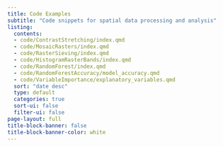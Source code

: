 ```yaml
---
title: Code Examples
subtitle: "Code snippets for spatial data processing and analysis"
listing:
  contents: 
  - code/ContrastStretching/index.qmd
  - code/MosaicRasters/index.qmd
  - code/RasterSieving/index.qmd
  - code/HistogramRasterBands/index.qmd
  - code/RandomForest/index.qmd
  - code/RandomForestAccuracy/model_accuracy.qmd
  - code/VariableImportance/explanatory_variables.qmd
  sort: "date desc"
  type: default
  categories: true
  sort-ui: false
  filter-ui: false
page-layout: full
title-block-banner: false
title-block-banner-color: white
---
```

